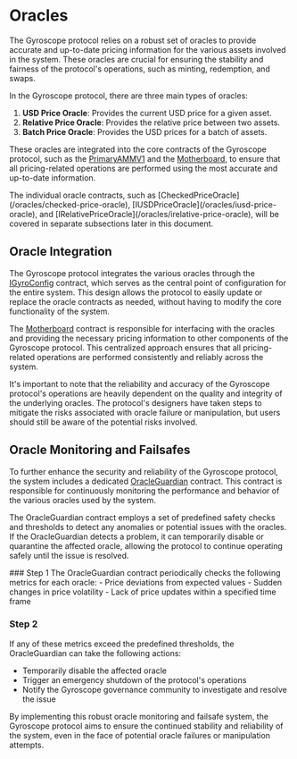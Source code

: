 
# Oracles

The Gyroscope protocol relies on a robust set of oracles to provide accurate and up-to-date pricing information for the various assets involved in the system. These oracles are crucial for ensuring the stability and fairness of the protocol's operations, such as minting, redemption, and swaps.

In the Gyroscope protocol, there are three main types of oracles:

1. **USD Price Oracle**: Provides the current USD price for a given asset.
2. **Relative Price Oracle**: Provides the relative price between two assets.
3. **Batch Price Oracle**: Provides the USD prices for a batch of assets.

These oracles are integrated into the core contracts of the Gyroscope protocol, such as the [PrimaryAMMV1](/core-contracts/pamm) and the [Motherboard](/core-contracts/imotherboard), to ensure that all pricing-related operations are performed using the most accurate and up-to-date information.

<Callout type="info">
The individual oracle contracts, such as [CheckedPriceOracle](/oracles/checked-price-oracle), [IUSDPriceOracle](/oracles/iusd-price-oracle), and [IRelativePriceOracle](/oracles/irelative-price-oracle), will be covered in separate subsections later in this document.
</Callout>

## Oracle Integration

The Gyroscope protocol integrates the various oracles through the [IGyroConfig](/core-contracts/igyro-config) contract, which serves as the central point of configuration for the entire system. This design allows the protocol to easily update or replace the oracle contracts as needed, without having to modify the core functionality of the system.

The [Motherboard](/core-contracts/imotherboard) contract is responsible for interfacing with the oracles and providing the necessary pricing information to other components of the Gyroscope protocol. This centralized approach ensures that all pricing-related operations are performed consistently and reliably across the system.

<Callout type="warning">
It's important to note that the reliability and accuracy of the Gyroscope protocol's operations are heavily dependent on the quality and integrity of the underlying oracles. The protocol's designers have taken steps to mitigate the risks associated with oracle failure or manipulation, but users should still be aware of the potential risks involved.
</Callout>

## Oracle Monitoring and Failsafes

To further enhance the security and reliability of the Gyroscope protocol, the system includes a dedicated [OracleGuardian](/core-contracts/oracle-guardian) contract. This contract is responsible for continuously monitoring the performance and behavior of the various oracles used by the system.

The OracleGuardian contract employs a set of predefined safety checks and thresholds to detect any anomalies or potential issues with the oracles. If the OracleGuardian detects a problem, it can temporarily disable or quarantine the affected oracle, allowing the protocol to continue operating safely until the issue is resolved.

<Steps>
### Step 1
The OracleGuardian contract periodically checks the following metrics for each oracle:
- Price deviations from expected values
- Sudden changes in price volatility
- Lack of price updates within a specified time frame

### Step 2
If any of these metrics exceed the predefined thresholds, the OracleGuardian can take the following actions:
- Temporarily disable the affected oracle
- Trigger an emergency shutdown of the protocol's operations
- Notify the Gyroscope governance community to investigate and resolve the issue
</Steps>

By implementing this robust oracle monitoring and failsafe system, the Gyroscope protocol aims to ensure the continued stability and reliability of the system, even in the face of potential oracle failures or manipulation attempts.